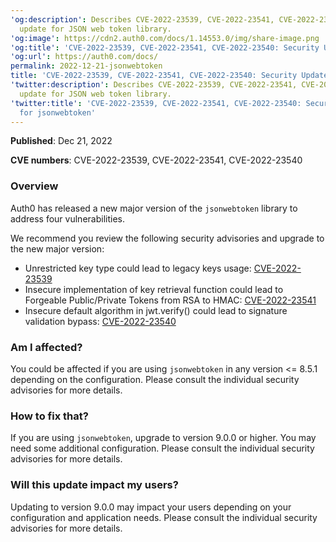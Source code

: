 ---
'og:description': Describes CVE-2022-23539, CVE-2022-23541, CVE-2022-23540 security
  update for JSON web token library.
'og:image': https://cdn2.auth0.com/docs/1.14553.0/img/share-image.png
'og:title': 'CVE-2022-23539, CVE-2022-23541, CVE-2022-23540: Security Update for jsonwebtoken'
'og:url': https://auth0.com/docs/
permalink: 2022-12-21-jsonwebtoken
title: 'CVE-2022-23539, CVE-2022-23541, CVE-2022-23540: Security Update for jsonwebtoken'
'twitter:description': Describes CVE-2022-23539, CVE-2022-23541, CVE-2022-23540 security
  update for JSON web token library.
'twitter:title': 'CVE-2022-23539, CVE-2022-23541, CVE-2022-23540: Security Update
  for jsonwebtoken'
---
**Published**: Dec 21, 2022

**CVE numbers**: CVE-2022-23539, CVE-2022-23541, CVE-2022-23540

### Overview

Auth0 has released a new major version of the `jsonwebtoken` library to address four vulnerabilities.

We recommend you review the following security advisories and upgrade to the new major version:

* Unrestricted key type could lead to legacy keys usage: [CVE-2022-23539](https://github.com/auth0/node-jsonwebtoken/security/advisories/GHSA-8cf7-32gw-wr33)
* Insecure implementation of key retrieval function could lead to Forgeable Public/Private Tokens from RSA to HMAC: [CVE-2022-23541](https://github.com/auth0/node-jsonwebtoken/security/advisories/GHSA-hjrf-2m68-5959)
* Insecure default algorithm in <Tooltip tip="JSON Web Token (JWT): Standard ID Token format (and often Access Token format) used to represent claims securely between two parties." cta="View Glossary" href="/docs/glossary?term=jwt">jwt</Tooltip>.verify() could lead to signature validation bypass: [CVE-2022-23540](https://github.com/auth0/node-jsonwebtoken/security/advisories/GHSA-qwph-4952-7xr6)

### Am I affected?

You could be affected if you are using `jsonwebtoken` in any version \<= 8.5.1 depending on the configuration. Please consult the individual security advisories for more details.

### How to fix that?

If you are using `jsonwebtoken`, upgrade to version 9.0.0 or higher. You may need some additional configuration. Please consult the individual security advisories for more details.

### Will this update impact my users?

Updating to version 9.0.0 may impact your users depending on your configuration and application needs. Please consult the individual security advisories for more details.